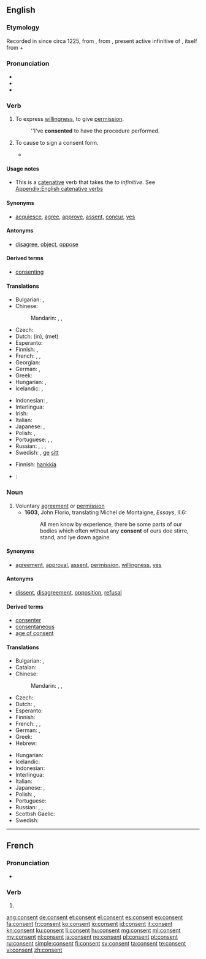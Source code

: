 ==English==
{{slim-wikipedia}}

===Etymology===
Recorded in {{etyl|enm}} since circa 1225, from {{etyl|fro}} {{term|consentir|lang=fro}}, from {{etyl|la}} {{term|consentire|cōnsentīre|lang=la}}, present active infinitive of {{term|consentio|cōnsentiō|to feel together|lang=la}}, itself from {{term|com-||with}} + {{term|sentio|sentiō|lang=la|to feel}}

===Pronunciation===
* {{IPA|/kənˈsɛnt/|lang=en}}
* {{audio|en-us-consent.ogg|Audio (US)}}
* {{rhymes|ɛnt}}

===Verb===
{{en-verb}}

# {{intransitive}} To express [[willingness]], to give [[permission]].
#: ''I've '''consented''' to have the procedure performed.
# {{transitive|medicine}} To cause to sign a consent form.
#* {{quote-journal|title=A randomized clinical trial to compare the effectiveness of canine lacebacks with reference to … |- ►maneyjournals.org [HTML]|author=T Usmani|coauthors=KD O'Brien, HV Worthington, S Derwent, D …|journal=Journal of Orthodontics|year=2002|passage=When the patient was '''consented''' to enter the study and registered, a telephone call was made to research assistant}}

====Usage notes====
* This is a [[catenative]] verb that takes the ''to infinitive''. See [[Appendix:English catenative verbs]]

====Synonyms====
* {{sense|intransitive}} [[acquiesce]], [[agree]], [[approve]], [[assent]], [[concur]], [[yes#Verb|yes]]

====Antonyms====
* {{sense|intransitive}} [[disagree]], [[object#Verb|object]], [[oppose]]

====Derived terms====
* [[consenting]]

====Translations====
{{trans-top|to express willingness}}
* Bulgarian: {{t-|bg|съгласявам се|sc=Cyrl}}, {{t-|bg|съгласен съм|sc=Cyrl}}
* Chinese:
*: Mandarin: {{t|cmn|承諾|sc=Hani}}, {{t|cmn|承诺|tr=chéngnuò|sc=Hani}}, {{t|cmn|同意|tr=tóngyì|sc=Hani}}
* Czech: {{t+|cs|souhlasit}}
* Dutch: {{t+|nl|toestemmen}} (in), {{t+|nl|instemmen}} (met)
* Esperanto: {{t+|eo|konsenti}}
* Finnish: {{t+|fi|hyväksyä}}, {{t+|fi|suostua}}
* French: {{t+|fr|consentir}}, {{t+|fr|approuver}}, {{t+|fr|agréer}}
* Georgian: {{t-|ka|თანხმობა|sc=Geor}}
* German: {{t+|de|zustimmen}}, {{t+|de|einwilligen}}
* Greek: {{t+|el|συναινώ|tr=synainó|sc=Grek}}
* Hungarian: {{t-|hu|beleegyez}}, {{t-|hu|hozzájárulását adja}}
* Icelandic: {{t-|is|samþykkja}}, {{t-|is|fallast á}}
{{trans-mid}}
* Indonesian: {{t+|id|setuju}}, {{t+|id|rela}}
* Interlingua: {{t-|ia|consentir}}
* Irish: {{t-|ga|toiligh}}
* Italian: {{t+|it|consentire}}
* Japanese: {{t+|ja|承諾|tr=しょうだくする, shōdaku suru|alt=承諾する|sc=Jpan}}, {{t+|ja|同意|tr=どういする, dōi suru|alt=同意する|sc=Jpan}}
* Polish: {{t+|pl|zgadzać się}}, {{t-|pl|przyzwalać}}
* Portuguese: {{t+|pt|consentir}}, {{t+|pt|aprovar}}, {{t+|pt|deixar}}
* Russian: {{t+|ru|соглашаться|tr=soglašátʹsja|sc=Cyrl}} {{impf}}, {{t+|ru|согласиться|tr=soglasítʹsja|sc=Cyrl}} {{pf.}} {{qualifier|agree}}, {{t+|ru|разрешать|tr=razrešátʹ|sc=Cyrl}} {{impf}}, {{t+|ru|разрешить|tr=razrešítʹ|sc=Cyrl}} {{pf.}} {{qualifier|permit}}
* Swedish: {{t+|sv|samtycka}}, [[ge]] [[sitt]] {{t-|sv|samtycke}}
{{trans-bottom}}

{{trans-top|to cause to sign a consent}}
* Finnish: [[hankkia#Finnish|hankkia]] {{t|fi|suostumus}}
{{trans-mid}}
{{trans-bottom}}

{{checktrans-top}}
* {{ttbc|he}}: {{t-|he|להסכים|tr=le'haskym|sc=Hebr}}
{{trans-bottom}}

===Noun===
{{en-noun}}

# Voluntary [[agreement]] or [[permission]]
#* '''1603''', John Florio, translating Michel de Montaigne, ''Essays'', II.6:
#*: All men know by experience, there be some parts of our bodies which often without any '''consent''' of ours doe stirre, stand, and lye down againe.

====Synonyms====
* {{sense|voluntary agreement}} [[agreement]], [[approval]], [[assent]], [[permission]], [[willingness]], [[yes#Noun|yes]]

====Antonyms====
* {{sense|voluntary agreement}} [[dissent]], [[disagreement]], [[opposition]], [[refusal]]

====Derived terms====
* [[consenter]]
* [[consentaneous]]
* [[age of consent]]

====Translations====
{{trans-top|voluntary agreement}}
* Bulgarian: {{t+|bg|съгласие|n|sc=Cyrl}}, {{t+|bg|разрешение|n|sc=Cyrl}}
* Catalan: {{t-|ca|consentiment|m}}
* Chinese:
*: Mandarin: {{t|cmn|承諾|sc=Hani}}, {{t|cmn|承诺|tr=chéngnuò|sc=Hani}}, {{t|cmn|同意|tr=tóngyì|sc=Hani}}
* Czech: {{t-|cs|souhlas|m}}
* Dutch: {{t+|nl|toestemming|f}}, {{t-|nl|instemming|f}}
* Esperanto: {{t-|eo|konsento}}
* Finnish: {{t-|fi|suostumus}}
* French: {{t+|fr|consentement|m}}, {{t+|fr|approbation|f}}, {{t+|fr|agrément}}
* German: {{t+|de|Zustimmung|f}}, {{t+|de|Konsens|m}}
* Greek: {{t+|el|συναίνεση|f|tr=synaínesi|sc=Grek}}
* Hebrew: {{t-|he|הסכמה|f|tr=haskama|sc=Hebr}}
{{trans-mid}}
* Hungarian: {{t+|hu|beleegyezés}}
* Icelandic: {{t-|is|samþykki|n}}
* Indonesian: {{t+|id|setuju|alt=persetujuan}}
* Interlingua: {{t-|ia|consentimento}}
* Italian: {{t+|it|consenso|m}}
* Japanese: {{t+|ja|承諾|tr=[[しょうだく]], shōdaku|sc=Jpan}}, {{t+|ja|同意|tr=[[どうい]], dōi|sc=Jpan}}
* Polish: {{t+|pl|zgoda|f}}, {{t+|pl|pozwolenie|n}}
* Portuguese: {{t+|pt|consentimento|m}}
* Russian: {{t+|ru|разрешение|n|tr=razrešénije|sc=Cyrl}} {{qualifier|permission}}, {{t+|ru|дозволение|n|tr=dozvolénije|sc=Cyrl}} {{qualifier|permission}}, {{t+|ru|согласие|n|tr=soglásije|sc=Cyrl}} {{qualifier|agreement}}
* Scottish Gaelic: {{t|gd|aonta|m}}
* Swedish: {{t-|sv|samtycke|n}}
{{trans-bottom}}

----

==French==

===Pronunciation===
* {{IPA|/kɔ̃.sɑ̃/|lang=fr}}

===Verb===
{{fr-verb-form}}

# {{conjugation of|consentir||3|s|pres|ind|lang=fr}}

[[ang:consent]]
[[de:consent]]
[[et:consent]]
[[el:consent]]
[[es:consent]]
[[eo:consent]]
[[fa:consent]]
[[fr:consent]]
[[ko:consent]]
[[io:consent]]
[[id:consent]]
[[it:consent]]
[[kn:consent]]
[[ku:consent]]
[[li:consent]]
[[hu:consent]]
[[mg:consent]]
[[ml:consent]]
[[my:consent]]
[[nl:consent]]
[[ja:consent]]
[[no:consent]]
[[pl:consent]]
[[pt:consent]]
[[ru:consent]]
[[simple:consent]]
[[fi:consent]]
[[sv:consent]]
[[ta:consent]]
[[te:consent]]
[[vi:consent]]
[[zh:consent]]